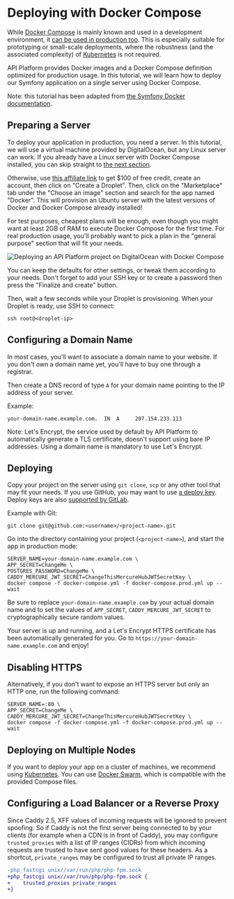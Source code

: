 # Deploying with Docker Compose

While [Docker Compose](https://docs.docker.com/compose/) is mainly known and used in a development environment, it [can be used in production too](https://docs.docker.com/compose/production/). This is especially suitable for prototyping
or small-scale deployments, where the robustness (and the associated complexity) of [Kubernetes](kubernetes.md) is not
required.

API Platform provides Docker images and a Docker Compose definition optimized for production usage.
In this tutorial, we will learn how to deploy our Symfony application on a single server using Docker Compose.

Note: this tutorial has been adapted from [the Symfony Docker documentation](https://github.com/dunglas/symfony-docker/blob/main/docs/production.md).

## Preparing a Server

To deploy your application in production, you need a server.
In this tutorial, we will use a virtual machine provided by DigitalOcean, but any Linux server can work.
If you already have a Linux server with Docker Compose installed, you can skip straight to [the next section](#configuring-a-domain-name).

Otherwise, use [this affiliate link](https://m.do.co/c/5d8aabe3ab80) to get $100 of free credit, create an account, then click on "Create a Droplet".
Then, click on the "Marketplace" tab under the "Choose an image" section and search for the app named "Docker".
This will provision an Ubuntu server with the latest versions of Docker and Docker Compose already installed!

For test purposes, cheapest plans will be enough, even though you might want at least 2GB of RAM to execute Docker Compose for the first time. For real production usage, you'll probably want to pick a plan in the "general purpose" section that will fit your needs.

![Deploying an API Platform project on DigitalOcean with Docker Compose](images/digitalocean-droplet.png)

You can keep the defaults for other settings, or tweak them according to your needs.
Don't forget to add your SSH key or to create a password then press the "Finalize and create" button.

Then, wait a few seconds while your Droplet is provisioning.
When your Droplet is ready, use SSH to connect:

```console
ssh root@<droplet-ip>
```

## Configuring a Domain Name

In most cases, you'll want to associate a domain name to your website.
If you don't own a domain name yet, you'll have to buy one through a registrar.

Then create a DNS record of type `A` for your domain name pointing to the IP address of your server.

Example:

```dns
your-domain-name.example.com.  IN  A     207.154.233.113
```

Note: Let's Encrypt, the service used by default by API Platform to automatically generate a TLS certificate, doesn't support using bare IP addresses.
Using a domain name is mandatory to use Let's Encrypt.

## Deploying

Copy your project on the server using `git clone`, `scp` or any other tool that may fit your needs.
If you use GitHub, you may want to use [a deploy key](https://docs.github.com/en/developers/overview/managing-deploy-keys#deploy-keys).
Deploy keys are also [supported by GitLab](https://docs.gitlab.com/ee/user/project/deploy_keys/).

Example with Git:

```console
git clone git@github.com:<username>/<project-name>.git
```

Go into the directory containing your project (`<project-name>`), and start the app in production mode:

```console
SERVER_NAME=your-domain-name.example.com \
APP_SECRET=ChangeMe \
POSTGRES_PASSWORD=ChangeMe \
CADDY_MERCURE_JWT_SECRET=ChangeThisMercureHubJWTSecretKey \
docker compose -f docker-compose.yml -f docker-compose.prod.yml up --wait
```

Be sure to replace `your-domain-name.example.com` by your actual domain name and to set the values of `APP_SECRET`, `CADDY_MERCURE_JWT_SECRET` to cryptographically secure random values.

Your server is up and running, and a Let's Encrypt HTTPS certificate has been automatically generated for you.
Go to `https://your-domain-name.example.com` and enjoy!

## Disabling HTTPS

Alternatively, if you don't want to expose an HTTPS server but only an HTTP one, run the following command:

```console
SERVER_NAME=:80 \
APP_SECRET=ChangeMe \
CADDY_MERCURE_JWT_SECRET=ChangeThisMercureHubJWTSecretKey \
docker compose -f docker-compose.yml -f docker-compose.prod.yml up --wait
```

## Deploying on Multiple Nodes

If you want to deploy your app on a cluster of machines, we recommend using [Kubernetes](kubernetes.md).
You can use [Docker Swarm](https://docs.docker.com/engine/swarm/stack-deploy/),
which is compatible with the provided Compose files.

## Configuring a Load Balancer or a Reverse Proxy

Since Caddy 2.5, XFF values of incoming requests will be ignored to prevent spoofing.
So if Caddy is not the first server being connected to by your clients (for example when a CDN is in front of Caddy), you may configure `trusted_proxies` with a list of IP ranges (CIDRs) from which incoming requests are trusted to have sent good values for these headers.
As a shortcut, `private_ranges` may be configured to trust all private IP ranges.

```diff
-php_fastcgi unix//var/run/php/php-fpm.sock
+php_fastcgi unix//var/run/php/php-fpm.sock {
+    trusted_proxies private_ranges
+}
```
